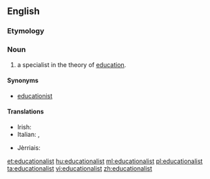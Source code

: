 ==English==

===Etymology===
{{suffix|educational|ist|lang=en}}

===Noun===
{{en-noun}}

# a specialist in the theory of [[education]].

====Synonyms====
* [[educationist]]

====Translations====
{{trans-top|specialist in the theory of education}}
* Irish: {{t|ga|oideachasóir|m}}
* Italian: {{t+|it|educatore|m}}, {{t|it|educatrice|f}}
{{trans-mid}}
* Jèrriais: {{t|roa-jer|êducâtionnaliste|m|f}}
{{trans-bottom}}

[[et:educationalist]]
[[hu:educationalist]]
[[ml:educationalist]]
[[pl:educationalist]]
[[ta:educationalist]]
[[vi:educationalist]]
[[zh:educationalist]]